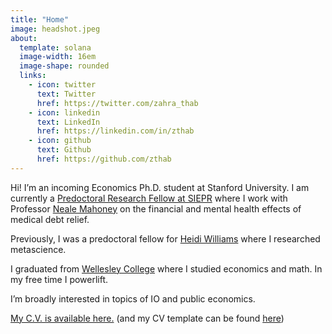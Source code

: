 ```yaml
---
title: "Home"
image: headshot.jpeg
about:
  template: solana
  image-width: 16em
  image-shape: rounded
  links:
    - icon: twitter
      text: Twitter
      href: https://twitter.com/zahra_thab
    - icon: linkedin
      text: LinkedIn
      href: https://linkedin.com/in/zthab
    - icon: github
      text: Github
      href: https://github.com/zthab
---
```

Hi! I'm an incoming Economics Ph.D. student at Stanford University. I am currently a [Predoctoral Research Fellow at SIEPR](https://siepr.stanford.edu/programs/predoctoral-research-fellowship-opportunities) where I work with Professor [Neale Mahoney](https://nmahoney.people.stanford.edu/) on the financial and mental health effects of medical debt relief. 

Previously, I was a predoctoral fellow for [Heidi Williams](https://sites.google.com/view/heidi-l-williams/home) where I researched metascience. 

I graduated from [Wellesley College](https://www.wellesley.edu/) where I studied economics and math. In my free time I powerlift.

I'm broadly interested in topics of IO and public economics.

[My C.V. is available here.](/zahra_thabet_cv.pdf) (and my CV template can be found [here](https://gabesekeres.com/cv.html))

